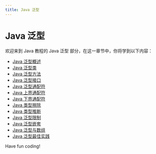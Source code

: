 ```yaml
---
title: Java 泛型
---
```


# Java 泛型

欢迎来到 Java 教程的 Java 泛型 部分，在这一章节中，你将学到以下内容：

- [Java 泛型概述](./0-overview-of-java-generics.mdx)
- [Java 泛型类](./1-java-generic-class.mdx)
- [Java 泛型方法](./2-java-generic-method.mdx)
- [Java 泛型接口](./3-java-generic-interface.mdx)
- [Java 泛型通配符](./4-java-generic-wildcard.mdx)
- [Java 上界通配符](./5-bounding-wildcards-on-java.mdx)
- [Java 下界通配符](./6-java-lower-bounding-wildcard.mdx)
- [Java 类型擦除](./7-java-type-erase.mdx)
- [Java 类型推断](./8-java-type-inference.mdx)
- [Java 泛型限制](./9-java-generic-limitations.mdx)
- [Java 泛型嵌套](./10-java-generic-nesting.mdx)
- [Java 泛型与数组](./11-java-generics-and-arrays.mdx)
- [Java 泛型最佳实践](./12-java-generic-best-practices.mdx)

Have fun coding!